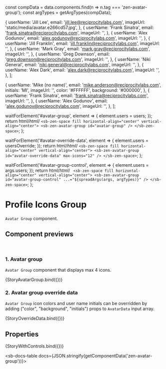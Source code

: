const compData = data.components.find(n => n.tag === 'zen-avatar-group');
const argTypes = getArgTypes(compData);

<Meta title="Graphics/Avatar/Avatar Group" component="zen-avatar-group" argTypes={argTypes} />

  {
    userName: 'Jill Lee',
    email: 'jill.lee@reciprocitylabs.com',
    imageUrl: 'static/media/avatar.e266cd57.jpg',
  },
  {
    userName: 'Frank Sinatra',
    email: 'frank.sinatra@reciprocitylabs.com',
    imageUrl: '',
  },
  {
    userName: 'Alex Godunov',
    email: 'alex.godunov@reciprocitylabs.com',
    imageUrl: '',
  },
  {
    userName: 'Jill Franklin',
    email: 'jill.franklin@reciprocitylabs.com',
    imageUrl: '',
  },
  {
    userName: 'Mark Gray',
    email: 'mark.gray@reciprocitylabs.com',
    imageUrl: '',
  },
  {
    userName: 'Greg Downson',
    email: 'greg.downson@reciprocitylabs.com',
    imageUrl: '',
  },
  {
    userName: 'Niki General',
    email: 'niki.general@reciprocitylabs.com',
    imageUrl: '',
  },
  {
    userName: 'Alex Dark',
    email: 'alex.dark@reciprocitylabs.com',
    imageUrl: '',
  },
];

  {
    userName: 'Mike (no name)',
    email: 'mike.anderson@reciprocitylabs.com',
    initials: 'MI',
    imageUrl: '',
    color: '#FFFFFF',
    background: '#000000',
  },
  {
    userName: 'Frank Sinatra',
    email: 'frank.sinatra@reciprocitylabs.com',
    imageUrl: '',
  },
  {
    userName: 'Alex Godunov',
    email: 'alex.godunov@reciprocitylabs.com',
    imageUrl: '',
  },
];

  waitForElement('#avatar-group', element => {
    element.users = users;
  });
  return html/*html*/ `
    <sb-zen-space fill horizontal-align="center" vertical-align="center">
      <sb-zen-avatar-group id="avatar-group" />
    </sb-zen-space>
  `;
};

  waitForElement('#avatar-override-data', element => {
    element.users = usersOverride;
  });
  return html/*html*/ `
    <sb-zen-space fill horizontal-align="center" vertical-align="center">
      <sb-zen-avatar-group id="avatar-override-data" max-icons="12" />
    </sb-zen-space>
  `;
};

  waitForElement('#avatar-group-control', element => {
    element.users = args.users;
  });
  return html/*html*/ ` <sb-zen-space fill horizontal-align="center" vertical-align="center">
    <sb-zen-avatar-group id="avatar-group-control" ...="${spreadArgs(args, argTypes)}" />
  </sb-zen-space>`;
};

# Profile Icons Group

`Avatar Group` component.

## Component previews

<br />

### 1. Avatar group

`Avatar Group` component that displays max 4 icons.

<Canvas>
  <Story name="StoryAvatarGroup">{StoryAvatarGroup.bind({})}</Story>
</Canvas>

### 2. Avatar group override data

`Avatar Group` icon colors and user name initials can be overridden by adding ("color", "background", "initials") props to `AvatarData` input array.

<Canvas>
  <Story name="StoryOverrideData">{StoryOverrideData.bind({})}</Story>
</Canvas>

## Properties

<Canvas>
  <Story
    name="default"
    args={{
      ...getDefaultArgs(argTypes),
      users: users,
    }}
  >
    {StoryWithControls.bind({})}
  </Story>
</Canvas>

<ArgsTable story="default" />

<sb-docs-table docs={JSON.stringify(getComponentData('zen-avatar-group'))}></sb-docs-table>
